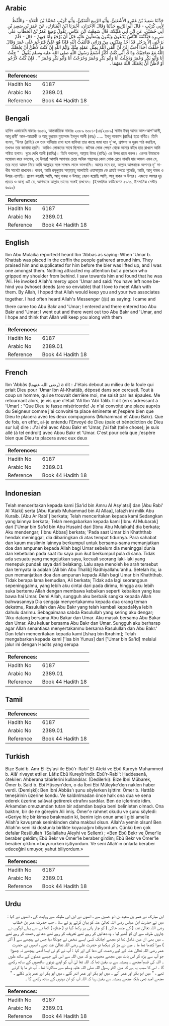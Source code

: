 ## Arabic


<div dir="rtl" lang="ar" style={{fontSize:'larger',backgroundColor:'#f8f9fa',padding:20}}>
حَدَّثَنَا سَعِيدُ بْنُ عَمْرٍو الأَشْعَثِيُّ، وَأَبُو الرَّبِيعِ الْعَتَكِيُّ، وَأَبُو كُرَيْبٍ مُحَمَّدُ بْنُ الْعَلاَءِ - وَاللَّفْظُ لأَبِي كُرَيْبٍ - قَالَ أَبُو الرَّبِيعِ حَدَّثَنَا وَقَالَ الآخَرَانِ، أَخْبَرَنَا ابْنُ الْمُبَارَكِ، عَنْ عُمَرَ بْنِ سَعِيدِ بْنِ أَبِي حُسَيْنٍ، عَنِ ابْنِ أَبِي مُلَيْكَةَ، قَالَ سَمِعْتُ ابْنَ عَبَّاسٍ، يَقُولُ وُضِعَ عُمَرُ بْنُ الْخَطَّابِ عَلَى سَرِيرِهِ فَتَكَنَّفَهُ النَّاسُ يَدْعُونَ وَيُثْنُونَ وَيُصَلُّونَ عَلَيْهِ قَبْلَ أَنْ يُرْفَعَ وَأَنَا فِيهِمْ - قَالَ - فَلَمْ يَرُعْنِي إِلاَّ بِرَجُلٍ قَدْ أَخَذَ بِمَنْكِبِي مِنْ وَرَائِي فَالْتَفَتُّ إِلَيْهِ فَإِذَا هُوَ عَلِيُّ فَتَرَحَّمَ عَلَى عُمَرَ وَقَالَ مَا خَلَّفْتَ أَحَدًا أَحَبَّ إِلَىَّ أَنْ أَلْقَى اللَّهَ بِمِثْلِ عَمَلِهِ مِنْكَ وَايْمُ اللَّهِ إِنْ كُنْتُ لأَظُنُّ أَنْ يَجْعَلَكَ اللَّهُ مَعَ صَاحِبَيْكَ وَذَاكَ أَنِّي كُنْتُ أُكَثِّرُ أَسْمَعُ رَسُولَ اللَّهِ صلى الله عليه وسلم يَقُولُ ‏ "‏ جِئْتُ أَنَا وَأَبُو بَكْرٍ وَعُمَرُ وَدَخَلْتُ أَنَا وَأَبُو بَكْرٍ وَعُمَرُ وَخَرَجْتُ أَنَا وَأَبُو بَكْرٍ وَعُمَرُ ‏"‏ ‏.‏ فَإِنْ كُنْتُ لأَرْجُو أَوْ لأَظُنُّ أَنْ يَجْعَلَكَ اللَّهُ مَعَهُمَا ‏.‏
</div>
<div style={{backgroundColor:'#f8f9fa',padding:20, marginBottom: 10}}><table> <thead> <tr> <th>References:</th> <th></th> </tr> </thead> <tbody><tr><td>Hadith No</td><td>6187</td></tr><tr><td>Arabic No</td><td>2389.01</td></tr><tr><td>Reference</td><td>Book 44 Hadith 18</td></tr></tbody></table></div>

## Bengali


<div dir="ltr" lang="bn" style={{fontSize:'larger',backgroundColor:'#f8f9fa',padding:20}}>
হাদিস একাডেমি নাম্বারঃ ৬০৮১, আন্তর্জাতিক নাম্বারঃ ২৩৮৯ ৬০৮১-(১৪/২৩৮৯) সাঈদ ইবনু আমর আল-আশ'আসী, আবূ রাবী’ আল-আতাকী ও আবূ কুরায়ব মুহাম্মাদ ইবনুল আলী (রহঃ) ..... ইবনু আব্বাস (রাযিঃ) হতে বর্ণিত। তিনি বলেন, “উমর (রাযিঃ) কে তার খাটিয়ায় রাখা হলে ব্যক্তিরা তার কাছে জমা হয়ে দু'আ, প্রশংসা ও দুরূদ পাঠ করছিল, তখনও তার জানাযা হয়নি। আমিও লোকদের সাথে ছিলাম। জনৈক লোক পেছন থেকে আমার কাঁধে হাত রাখলে আমি শঙ্কিত হলাম। ঘুরে দেখি আলী (রাযিঃ)। তিনি বললেন, আল্লাহ উমর (রাযিঃ) এর উপর রহম করুন। এরপর উমারকে সম্বোধন করে বললেন, হে উমার! আপনি আপনার চেয়ে অধিক পছন্দের কোন লোক রেখে যাননি যার আমল এমন যে, তার মতো আমল নিয়ে আমি আল্লাহর সঙ্গে সাক্ষাৎ লাভে ভালবাসি। আমার মনে হত, আল্লাহ আপনাকে আপনার দু' সাথীর সাথেই রাখবেন। কারণ, আমি রসূলুল্লাহ সাল্লাল্লাহু আলাইহি ওয়াসাল্লাম কে প্রায়ই বলতে শুনেছি, আমি, আবূ বাকর ও উমার এসেছি। প্রবেশ করেছি আমি, আবূ বাকর ও উমার; বেরও হয়েছি আমি, আবূ বাকর ও উমার। এজন্যে আমার দৃঢ় প্রত্যয় ও আস্থা এই যে, আপনাকে আল্লাহ তাদের সঙ্গেই রাখবেন। (ইসলামিক ফাউন্ডেশন ৫৯৭১, ইসলামিক সেন্টার ৬০১০)
</div>
<div style={{backgroundColor:'#f8f9fa',padding:20, marginBottom: 10}}><table> <thead> <tr> <th>References:</th> <th></th> </tr> </thead> <tbody><tr><td>Hadith No</td><td>6187</td></tr><tr><td>Arabic No</td><td>2389.01</td></tr><tr><td>Reference</td><td>Book 44 Hadith 18</td></tr></tbody></table></div>

## English


<div dir="ltr" lang="en" style={{fontSize:'larger',backgroundColor:'#f8f9fa',padding:20}}>
Ibn Abu Mulaika reported:I heard Ibn 'Abbas as saying: When 'Umar b. Khattab was placed in the coffin the people gathered around him. They praised him and supplicated for him before the bier was lifted up, and I was one amongst them. Nothing attracted my attention but a person who gripped my shoulder from behind. I saw towards him and found that he was 'Ali. He invoked Allah's mercy upon 'Umar and said: You have left none behind you (whose) deeds (are so enviable) that I love to meet Allah with them. By Allah, I hoped that Allah would keep you and your two associates together. I had often heard Allah's Messenger (ﷺ) as saying: I came and there came too Abu Bakr and 'Umar; I entered and there entered too Abu Bakr and 'Umar; I went out and there went out too Abu Bakr and 'Umar, and I hope and think that Allah will keep you along with them
</div>
<div style={{backgroundColor:'#f8f9fa',padding:20, marginBottom: 10}}><table> <thead> <tr> <th>References:</th> <th></th> </tr> </thead> <tbody><tr><td>Hadith No</td><td>6187</td></tr><tr><td>Arabic No</td><td>2389.01</td></tr><tr><td>Reference</td><td>Book 44 Hadith 18</td></tr></tbody></table></div>

## French


<div dir="ltr" lang="fr" style={{fontSize:'larger',backgroundColor:'#f8f9fa',padding:20}}>
Ibn 'Abbâs (رضي الله عنهما) a dit : J'étais debout au milieu de la foule qui priait Dieu pour 'Umar Ibn Al-Khattâb, déposé dans son cercueil. Tout à coup un homme, qui se trouvait derrière moi, me saisit par les épaules. Me retournant alors, je vis que c'était 'Alî Ibn 'Abî Tâlib. Il dit (en s'adressant à 'Umar) : "Que Dieu te fasse miséricorde! Je n'ai convoité une place auprès du Seigneur comme j'ai convoité ta place éminente et j'espère bien que Dieu te placera avec tes deux compagnons (Muhammad et Abou Bakr). Que de fois, en effet, ai-je entendu l'Envoyé de Dieu (paix et bénédiction de Dieu sur lui) dire : J'ai été avec Abou Bakr et 'Umar, j'ai fait (telle chose); je suis allé (à tel endroit) avec Abou Bakr et 'Umar. C'est pour cela que j'espère bien que Dieu te placera avec eux deux
</div>
<div style={{backgroundColor:'#f8f9fa',padding:20, marginBottom: 10}}><table> <thead> <tr> <th>References:</th> <th></th> </tr> </thead> <tbody><tr><td>Hadith No</td><td>6187</td></tr><tr><td>Arabic No</td><td>2389.01</td></tr><tr><td>Reference</td><td>Book 44 Hadith 18</td></tr></tbody></table></div>

## Indonesian


<div dir="ltr" lang="id" style={{fontSize:'larger',backgroundColor:'#f8f9fa',padding:20}}>
Telah menceritakan kepada kami [Sa'id bin Amru Al Asy'atsi] dan [Abu Rabi' Al 'Ataki] serta [Abu Kuraib Muhammad bin Al Allaa], lafazh ini milik Abu Kuraib. [Abu Ar Rabi'] berkata; Telah menceritakan kepada kami Sedangkan yang lainnya berkata; Telah mengabarkan kepada kami [Ibnu Al Mubarak] dari ['Umar bin Sa'id bin Abu Husain] dari [Ibnu Abu Mulaikah] dia berkata; Aku mendengar; [Ibnu Abbas] berkata; 'Pada saat Umar bin Khaththab hendak meninggal, dia dibaringkan di atas tempat tidurnya. Para sahabat dan kaum muslimin lainnya berkumpul untuk bersama-sama memanjatkan doa dan ampunan kepada Allah bagi Umar sebelum dia meninggal dunia dan kebetulan pada saat itu saya pun ikut berkumpul pula di sana. Tidak ada sesuatu yang mengejutkan saya, kecuali seorang laki-laki yang menepuk pundak saya dari belakang. Lalu saya menoleh ke arah tersebut dan ternyata ia adalah [Ali bin Abu Thalib] Radhiyallahu'anhu. Setelah itu, ia pun memanjatkan doa dan ampunan kepada Allah bagi Umar bin Khaththab. Tidak berapa lama kemudian, Ali berkata; Tidak ada lagi seorangpun sepeninggalmu, yang lebih aku cintai dari pada dirimu, hingga aku lebih suka bertemu Allah dengan membawa kebaikan seperti kebaikan yang kau bawa hai Umar. Demi Allah, sungguh aku berbaik sangka kepada Allah bahwasannya Dia sengaja menyertakanmu kepada dua orang teman dekatmu, Rasulullah dan Abu Bakr yang telah kembali kepadaNya lebih dahulu darimu. Sebagaimana sabda Rasulullah yang sering aku dengar; 'Aku datang bersama Abu Bakar dan Umar. Aku masuk bersama Abu Bakar dan Umar. Aku keluar bersama Abu Bakr dan Umar. Sungguh aku berharap agar Allah senantiasa menyertakanmu bersama Rasulullah dan Abu Bakr.' Dan telah menceritakan kepada kami [Ishaq bin Ibrahim]; Telah mengabarkan kepada kami ['Isa bin Yunus] dari ['Umar bin Sa'id] melalui jalur ini dengan Hadits yang serupa
</div>
<div style={{backgroundColor:'#f8f9fa',padding:20, marginBottom: 10}}><table> <thead> <tr> <th>References:</th> <th></th> </tr> </thead> <tbody><tr><td>Hadith No</td><td>6187</td></tr><tr><td>Arabic No</td><td>2389.01</td></tr><tr><td>Reference</td><td>Book 44 Hadith 18</td></tr></tbody></table></div>

## Tamil


<div dir="ltr" lang="ta" style={{fontSize:'larger',backgroundColor:'#f8f9fa',padding:20}}>

</div>
<div style={{backgroundColor:'#f8f9fa',padding:20, marginBottom: 10}}><table> <thead> <tr> <th>References:</th> <th></th> </tr> </thead> <tbody><tr><td>Hadith No</td><td>6187</td></tr><tr><td>Arabic No</td><td>2389.01</td></tr><tr><td>Reference</td><td>Book 44 Hadith 18</td></tr></tbody></table></div>

## Turkish


<div dir="ltr" lang="tr" style={{fontSize:'larger',backgroundColor:'#f8f9fa',padding:20}}>
Bize Said b. Amr El-Eş'asi ile Ebû'r-Rabi' El-Ateki ve Ebû Kureyb Muhammed b. Alâ' rivayet ettiler. Lâfız Ebû Kureyb'indir. Ebû'r-Rabi': Haddesenâ, ötekiler: Ahberana tâbirlerini kullandılar. (Dedilerki): Bize İbni Mübarek, Ömer b. Said b. Ebi Hüseyn'den, o da İbni Ebi Müleyke'den naklen haber verdi. (Demişki): Ben İbni Abbâs'ı şunu söylerken işittim: Ömer b. Hattâb teneşirinin üzerine kondu. Ve kaldırılmadan önce halk ona dua ve sena ederek üzerine salâvat getirerek etrafını sardılar. Ben de içlerinde idim. Arkamdan omuzumdan tutan bir adamdan başka beni belinleten olmadı. Ona baktım, bir de ne göreyim Ali imiş. Ömer'e rahmet okudu ve şunu söyledi: «Geriye hiç bir kimse bırakmadın ki, benim için onun ameli gibi amelle Allah'a kavuşmak seninkinden daha makbul olsun. Allah'a yemin olsun! Ben Allah'ın seni iki dostunla birlikte koyacağını biliyordum. Çünkü ben çok defalar Resûlullah '(Sallallahu Aleyhi ve Sellem) ; «Ben Ebû Bekr ve Ömer'le beraber geldim; Ebû Bekr ve Ömer'le beraber girdim; Ebû Bekr ve Ömer'le beraber çıktım.» buyururken işitiyordum. Ve seni Allah'ın onlarla beraber edeceğini umuyor, yahut biliyordum.»
</div>
<div style={{backgroundColor:'#f8f9fa',padding:20, marginBottom: 10}}><table> <thead> <tr> <th>References:</th> <th></th> </tr> </thead> <tbody><tr><td>Hadith No</td><td>6187</td></tr><tr><td>Arabic No</td><td>2389.01</td></tr><tr><td>Reference</td><td>Book 44 Hadith 18</td></tr></tbody></table></div>

## Urdu


<div dir="rtl" lang="ur" style={{fontSize:'larger',backgroundColor:'#f8f9fa',padding:20}}>
ابن مبارک نے عمر بن سعید بن ابو حسین سے ، انھوں نے ابن ابی ملیکہ سے روایت کی ، انھوں نے کہا : میں نے حضرت ابن عباس رضی اللہ تعالیٰ عنہ کو بیان کرتے ہو ئے سنا ، جب حضرت عمر بن خطاب رضی اللہ تعالیٰ عنہ ( کے جسد خاکی ) کو چار پائی پر رکھا گیا تو ( جنازہ ) اٹھا نے سے پہلے لوگوں نے چاروں طرف سے ان کو گھیر لیا ۔ وہ دعائیں کر رہے تھے تعریف کر رہے تھے دعائے رحمت کر رہے تھے ۔ میں بھی ان میں شامل تھا تو مجھے اچانک کسی ایسے شخص نے چونکا دیا جس نے پیچھے سے ( آکر ) میرا کندھا تھا ما ۔ میں نے مڑ کر دیکھا تو حضرت علی رضی اللہ تعالیٰ عنہ تھے ، انھوں نے حضرت عمر رضی اللہ تعالیٰ عنہ کے لیے رحمت کی دعا کی اور کہا : آپ نے کو ئی ایسا آدمی پیچھے نہ چھوڑا جو آپ سے بڑھ کر اس بات میں مجھے محبوب ہو کہ میں اللہ سے اس کے جیسے عملوں کے ساتھ ملوں ۔ اللہ کی قسم!مجھے ۔ ہمیشہ سے یہ یقین تھا کہ اللہ تعا لیٰ آپ کو اپنے دونوں ساتھیوں کے ساتھ رکھے گا ۔ اس کا سبب یہ ہے کہ میں اکثر رسول اللہ صلی اللہ علیہ وسلم سے سناکرتا تھا ، آپ فر ما یا کرتے تھے ، " میں ابو بکر اور عمر آئے ۔ میں ابو بکر اور عمر اندر گئے ، میں ابو بکر اور عمر باہر نکلے ۔ " مجھے امید تھی بلکہ مجھے ہمیشہ سے یقین رہا کہ اللہ آپ کو ان دونوں کے ساتھ رکھے گا ۔
</div>
<div style={{backgroundColor:'#f8f9fa',padding:20, marginBottom: 10}}><table> <thead> <tr> <th>References:</th> <th></th> </tr> </thead> <tbody><tr><td>Hadith No</td><td>6187</td></tr><tr><td>Arabic No</td><td>2389.01</td></tr><tr><td>Reference</td><td>Book 44 Hadith 18</td></tr></tbody></table></div>